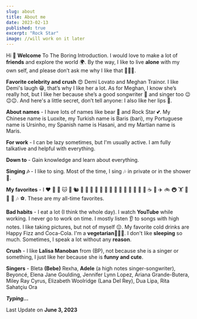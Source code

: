 ```yaml
---
slug: about
title: About me
date: 2023-02-13
published: true
excerpt: "Rock Star"
image: //will work on it later
---
```


Hi 🙋 **Welcome** To The Boring Introduction. I would love to make a lot of **friends** and explore the world 🌍. 
By the way, I like to live **alone** with my own self, and please don’t ask me why I like that 🙊🙊🙊.

**Favorite celebrity and crush** 😍 Demi Lovato and Meghan Trainor. I like Demi's laugh 😁, that’s why I like her a lot. As for Meghan, I know she’s really hot, but I like her because she’s a good songwriter 📝 and singer too 😉😉😉. And here's a little secret, don’t tell anyone: I also like her lips 💋. 

**About names** - I have lots of names like bear 🐻 and Rock Star 💕. My Chinese name is Luoxite, my Turkish name is Baris (bari), my Portuguese name is Ursinho, my Spanish name is Hasani, and my Martian name is Maris.

**For work** - I can be lazy sometimes, but I'm usually active. I am fully talkative and helpful with everything.

**Down to** - Gain knowledge and learn about everything.

**Singing 🎶** - I like to sing. Most of the time, I sing 🎶 in private or in the shower 🚿.

**My favorites** - I ❤️ 🐶 🐻 🐱 🐹 🐿️ 🐼 💐 🌸 💮 🌺 🌲 🍇 🍒 🍓 🍔 🍦 🎂 🍪 🍼 ☕ 🍳 ✈️ 🚲 🚇 🏋️ 🚴 🏸 🎸 🎶 ⚽. These are my all-time favorites.

**Bad habits** - I eat a lot (I think the whole day). I watch **YouTube** while working. I never go to work on time. I mostly listen 👂 to songs with high notes. I like taking pictures, but not of myself 😔. My favorite cold drinks are Happy Fizz and Coca-Cola. I'm a **vegetarian**👿👿👿. I don't like **sleeping** so much. Sometimes, I speak a lot without any **reason**.

**Crush** - I like **Lalisa Manoban** from (BP), not because she is a singer or something, I just like her because she is **funny and cute**.

**Singers** - Bleta **(Bebe)** Rexha, **Adele** (a high notes singer-songwriter), Beyoncé, Elena Jane Goulding, Jennifer Lynn Lopez, Ariana Grande-Butera, Miley Ray Cyrus, Elizabeth Woolridge (Lana Del Rey), Dua Lipa, Rita Sahatçiu Ora

***Typing...***

Last Update on **June 3, 2023**
